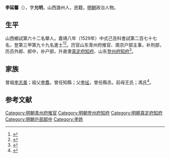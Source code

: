 {{明清人物信息框
| 姓名 = 李延馨
| 原名 =
| 圖片名稱= 
| 圖片大小 =
| 圖片說明 = 
| 最高職務 =
| 國家 = 大明 
| 爵位 =
| 籍貫 = 山西潞州
| 族裔 = 
| 字號 = 字允明
| 諡號 =
| 出生日期 = 生年不詳
| 出生地點 = 
| 逝世日期 = 卒年不詳 
| 逝世地點 =
| 墓葬 =
| 配偶 = 
| 親屬 = 弟 [[李延康|李延康]]
| 出身 =
* 嘉靖八年己丑科同進士出身
| 經歷 =
| 著作 =  
}}
'''李延馨'''（{{bd|？||？|catIdx=}}），字'''允明'''，山西潞州人，民籍，[[明朝|明朝]]政治人物。

== 生平 ==
山西鄉試第六十二名舉人。嘉靖八年（1529年）中式己丑科會試第二百七十七名，登第三甲第九十九名進士<ref>{{Cite book|title=《皇明贡举考》卷五|last=（明）[[张朝瑞|张朝瑞]]|first=|publisher=《续修四库全书》史部第828册|year=|isbn=|location=|pages=}}</ref><ref>{{Cite book|title=贡举志五种 上|last=鲁小俊，江俊伟著|first=|publisher=武汉：武汉大学出版社|year=2009|isbn=978-7-307-07043-1|location=|pages=}}</ref>。历官山东青州府推官、南京户部主事，补刑部，历员外郎、郎中，补户部，升直隶[[真定府|真定府]][[知府|知府]]、山东[[登州府|登州府]][[知府|知府]]<ref>{{cite news|title=长治县进士名录|url=http://www.dfz.changzhi.gov.cn/960rn.jsp?urltype=news.NewsContentUrl&wbnewsid=232149&wbtreeid=21514|accessdate=2013-08-11|newspaper=长治市情网|deadurl=yes|archiveurl=https://web.archive.org/web/20130819030251/http://www.dfz.changzhi.gov.cn/960rn.jsp?urltype=news.NewsContentUrl&wbnewsid=232149&wbtreeid=21514|archivedate=2013年8月19日|df=}}</ref>。

== 家族 ==
曾祖[[李志美|李志美]]；祖父[[李翥|李翥]]，曾任知縣；父[[李玹|李玹]]，曾任縣丞。前母王氏；馮氏<ref>{{Cite book|title=天一阁藏明代科举录选刊 登科录 点校本|last=龚延明主编|first=|publisher=宁波出版社|year=2016|isbn=978-7-5526-2320-8|location=宁波|pages=|quote=《天一閣藏明代科舉錄選刊.登科錄》之《嘉靖八年己丑科進士登科錄》}}</ref>。

==参考文献==
{{reflist}}

{{嘉靖八年己丑科殿試金榜}}
{{DEFAULTSORT:Li李}}
[[Category:明朝青州府推官|Category:明朝青州府推官]]
[[Category:明朝登州府知府|Category:明朝登州府知府]]
[[Category:明朝真定府知府|Category:明朝真定府知府]]
[[Category:明朝戶部郎中|Category:明朝戶部郎中]]
[[Category:李姓|Category:李姓]]
